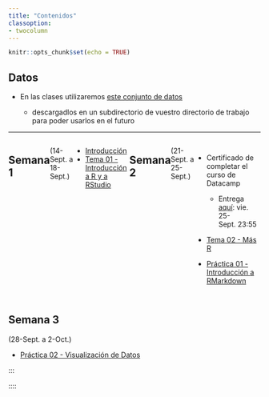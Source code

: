 ```yaml
---
title: "Contenidos"
classoption:
- twocolumn
---
```


```r
knitr::opts_chunk$set(echo = TRUE)
```

## Datos


* En las clases utilizaremos [este conjunto de datos](https://drive.google.com/drive/folders/1XaZsmU3VodSj6Vkcx791VhHRE02MiIO0?usp=sharing) 

  <!-- (https://github.com/albarran/CursoBigData/tree/master/data) -->

  - descargadlos en un subdirectorio de vuestro directorio de trabajo para poder usarlos en el futuro

***

:::: {style="display: flex;"}

::: {}

## Semana 1  {.columns-2}
(14-Sept. a 18-Sept.)

  * [Introducción](0Intro.html)
  * [Tema 01 - Introducción a R y a RStudio](Tema01.html)
  
:::

::: {}

## Semana 2
(21-Sept. a 25-Sept.)

  * Certificado de completar el curso de Datacamp
    - Entrega [aquí](https://docs.google.com/forms/d/e/1FAIpQLScxZ3PuU3y58buOupBmtpNhoIprMKgTydX4wH_WdontaEo9Mg/viewform): vie. 25-Sept. 23:55

  * [Tema 02 - Más R](Tema02.html) 

  * [Práctica 01 - Introducción a RMarkdown](Pract01.html)

:::

::::


## Semana 3
(28-Sept. a 2-Oct.)

  * [Práctica 02 - Visualización de Datos](Pract02.html)

:::

::::